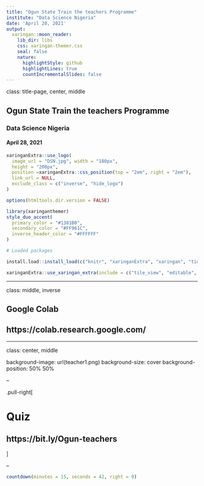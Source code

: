 ```yaml
---
title: "Ogun State Train the teachers Programme"
institute: "Data Science Nigeria"  
date: 'April 28, 2021'
output:
  xaringan::moon_reader:
    lib_dir: libs
    css: xaringan-themer.css
    seal: false
    nature:
      highlightStyle: github
      highlightLines: true
      countIncrementalSlides: false
---
```


class: title-page, center, middle

## Ogun State Train the teachers Programme

### Data Science Nigeria

#### April 28, 2021


```r
xaringanExtra::use_logo(
  image_url = "DSN.jpg", width = "180px",
  height = "200px",
  position =xaringanExtra::css_position(top = "2em", right = "2em"),
  link_url = NULL,
  exclude_class = c("inverse", "hide_logo")
)
```


```r
options(htmltools.dir.version = FALSE)
```

```r
library(xaringanthemer)
style_duo_accent(
  primary_color = "#1381B0",
  secondary_color = "#FF961C",
  inverse_header_color = "#FFFFFF"
)

# Loaded packages

install.load::install_load(c("knitr", "xaringanExtra", "xaringan", "tidyverse", "kableExtra", "countdown"))

xaringanExtra::use_xaringan_extra(include = c("tile_view", "editable", "share_again", "broadcast", "animate_css", "panelset", "tachyons", "fit_screen", "clipboard", "search", "scribble", "freezeframe"))

```
---

class: middle, inverse

## Google Colab

## https://colab.research.google.com/

---

class: center, middle

background-image: url(teacher1.png)
background-size: cover
background-position: 50% 50%

--

.pull-right[

# Quiz

## https://bit.ly/Ogun-teachers


]

--

```r
countdown(minutes = 15, seconds = 42, right = 0)
```